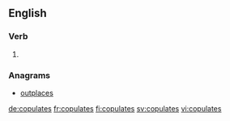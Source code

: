 
==English==

===Verb===
{{head|en|verb form}}

# {{en-third-person singular of|copulate}}

===Anagrams===
* [[outplaces#English|outplaces]]

[[de:copulates]]
[[fr:copulates]]
[[fi:copulates]]
[[sv:copulates]]
[[vi:copulates]]